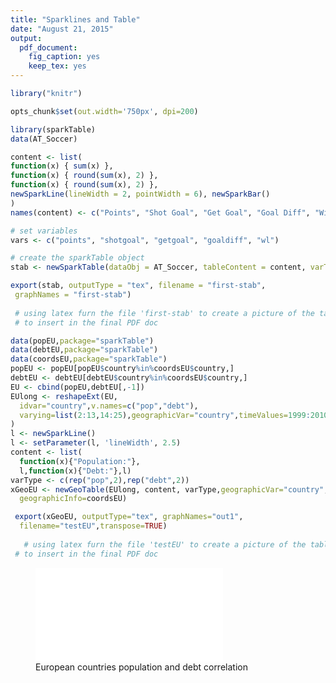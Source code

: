 ```yaml
---
title: "Sparklines and Table"
date: "August 21, 2015"
output:
  pdf_document:
    fig_caption: yes
    keep_tex: yes
---
```



```r

library("knitr")

opts_chunk$set(out.width='750px', dpi=200)

library(sparkTable)
data(AT_Soccer)

content <- list(
function(x) { sum(x) },
function(x) { round(sum(x), 2) },
function(x) { round(sum(x), 2) },
newSparkLine(lineWidth = 2, pointWidth = 6), newSparkBar()
)
names(content) <- c("Points", "Shot Goal", "Get Goal", "Goal Diff", "Win/Lose")

# set variables
vars <- c("points", "shotgoal", "getgoal", "goaldiff", "wl")

# create the sparkTable object
stab <- newSparkTable(dataObj = AT_Soccer, tableContent = content, varType = vars)

export(stab, outputType = "tex", filename = "first-stab",
 graphNames = "first-stab")
 
 # using latex furn the file 'first-stab' to create a picture of the table
 # to insert in the final PDF doc
```


```r

data(popEU,package="sparkTable")
data(debtEU,package="sparkTable")
data(coordsEU,package="sparkTable")
popEU <- popEU[popEU$country%in%coordsEU$country,]
debtEU <- debtEU[debtEU$country%in%coordsEU$country,]
EU <- cbind(popEU,debtEU[,-1])
EUlong <- reshapeExt(EU,
  idvar="country",v.names=c("pop","debt"),
  varying=list(2:13,14:25),geographicVar="country",timeValues=1999:2010
)
l <- newSparkLine()
l <- setParameter(l, 'lineWidth', 2.5)
content <- list(
  function(x){"Population:"},
  l,function(x){"Debt:"},l)
varType <- c(rep("pop",2),rep("debt",2))
xGeoEU <- newGeoTable(EUlong, content, varType,geographicVar="country",
  geographicInfo=coordsEU)

 export(xGeoEU, outputType="tex", graphNames="out1",
  filename="testEU",transpose=TRUE)
  
   # using latex furn the file 'testEU' to create a picture of the table
 # to insert in the final PDF doc
```



![European countries population and debt correlation](testEU.pdf)

\newpage



\begin{figure}[htbp]
\centering
%trim option's parameter order: left bottom right top
\includegraphics[trim = 70mm 110mm 70mm 40mm, clip, width=30cm]{first-stab.pdf}
\caption{Sparktable picture sample team data}
\end{figure}

 

